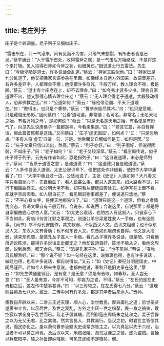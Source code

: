 ```yaml
---
---
---
```

title: 老庄列子
---







庄子是个转调底。老子列子又细似庄子。

“雷击所在，只一气滚来，间有见而不为害，只缘气未掤裂，有所击者皆是已发。”蔡季通云：“人于雷所击处，收得雷斧之属，是一气击后方始结成，不是将这个来打物。见人拾得石斧如今斧之状，似细黄石。”因说道士行五雷法。先生曰：“今极卑陋是道士，许多说话全乱道。”蔡云：“禅家又胜似他。”曰：“禅家已是九分乱道了，他又把佛家言语参杂在里面。如佛经本自远方外国来，故语音差异，有许多差异字，人都理会不得；他便撰许多符咒，千般万样，教人理会不得，极是陋。”蔡云：“道士有个庄老在上，却不去理会。”曰：“如今秀才读多少书，理会自家道理不出，他又那得心情去理会庄老！”蔡云：“无人理会得老子通透，大段鼓动得人，恐非佛教之比。”曰：“公道如何？”蔡云：“缘他带治国、平天下道理在。”曰：“做得出，也只是个曹参。”蔡云：“曹参未能尽其术。”曰：“也只是恁地，只是藏缩无形影。”因问蔡曰：“公看‘道可道，非常道；名可名，非常名；无名天地之始，有名万物之母’，是如何说？”蔡云：“只是无名是天地之始，有名便是有形气了。向见先生说庚桑子一篇都是禅，今看来果是。”曰：““若其它篇，亦自有禅话，但此篇首尾都是这话。”又问蔡曰：“庄子‘虚无因应’，如何点？”曰：“只是恁地点。”“多有人将‘虚无’自做一句，非是。他后面又自解如何是无，如何是因。”又云：“庄子文章只信口流出，煞高。”蔡云：“列子亦好。”曰：“列子固好，但说得困弱，不如庄子。”问：“老子如何？”曰：“老子又较深厚。”蔡云：“看庄周传说，似乎庄子师于列子。云先有作者如此，恐是指列子。”曰：“这自说道理，未必是师列子。”蔡问：“‘皆原于道德之意’，是谁道德？”曰：“这道德只自是他道德。”蔡云：“人多作吾圣人道德。太史公智识卑下，便把这处作非细看，便把作大学中庸看了。”曰：“大学中庸且过一边，公恁地说了，主张《史记》人道如何？大凡看文字只看自家心下，先自偏曲了，看人说甚么事，都只入这意来。如大路看不见，只行下偏蹊曲径去。如分明大字不看，却只看从罅缝四旁处去。如字写在上面不看。却就字背后面看。如人眼自花了，看见眼前物事都差了，便说道只恁地。”蔡云：“不平心看文字，将使天地都易位了。”曰：“道理只是这一个道理，但看之者情伪变态，言语文章自有千般万样。合说东，却说西；合说这里，自说那里；都是将自家偏曲底心求古人意。”又云：“如太史公说话，也怕古人有这般人，只自家心下不当如此。将临川何言江默之事观之，说道公羊谷梁是姓姜人一手做，也有这般事。《尚书》序不似孔安国作，其文软弱，不似西汉人文，西汉文粗豪；也不似东汉人文，东汉人文有骨肋；也不似东晋人文，东晋如孔坦疏也自得。他文是大段弱，读来却宛顺，是做孔丛子底人一手做。看孔丛子撰许多说话，极是陋。只看他撰造说陈涉，那得许多说话正史都无之？他却说道自好，陈涉不能从之。看他文卑弱，说到后面，都无合杀。”蔡云：“恐是孔家子孙。”曰：“也不见得。”蔡说：“春秋吕氏解煞好。”曰：“那个说不好？如一句经在这里，说做褒也得，也有许多说话；做贬也得，也有许多说话，都自说得似。”又云：“如《史记》秦纪分明是国史，中间尽谨严。若如今人把来生意说，也都由他说，春秋只是旧史录在这里。”蔡云：“如先生做通鉴钢目，是有意？是无意？须是有去取。如春秋，圣人岂无意？”曰：“圣人虽有意，今亦不可知，却妄为之说，不得。”蔡云：“左氏怕是左史倚相之后，盖左传中楚事甚详。”曰：“以三传较之，在左氏得七八分。”蔡云：“道理则谷梁及七八分。或云，三传中间有许多处，都是其学者后来添入。”贺孙。

儒教自开辟以来，二帝三王述天理，顺人心，治世教民，厚典庸礼之道；后世圣贤遂著书立言，以示后世。及世之衰乱，方外之士厌一世之纷拏，畏一身之祸害，耽空寂以求全身于乱世而已。及老子倡其端，而列御寇庄周杨朱之徒和之。孟子尝辟之以为无父无君，比之禽兽。然其言易入，其教易行。当汉之初，时君世主皆信其说，而民亦化之。虽以萧何曹参汲黯太史谈辈亦皆主之，以为真足以先于六经，治世者不可以莫之尚也。及后汉以来，米贼张陵、海岛寇谦之之徒，遂为盗贼。曹操以兵取阳平，陵之孙鲁即纳降款，可见其虚缪不足稽矣。僩。